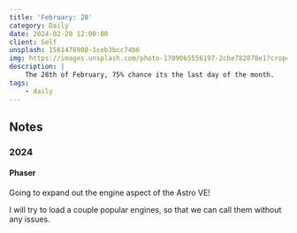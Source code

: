 ```yaml
---
title: 'February: 28'
category: Daily
date: 2024-02-28 12:00:00
client: Self
unsplash: 1561478908-1ceb3bcc74b6
img: https://images.unsplash.com/photo-1709065556197-2cbe782878e1?crop=entropy&cs=srgb&fm=jpg&ixid=MnwzNjM5Nzd8MHwxfHJhbmRvbXx8fHx8fHx8fDE2ODE3NDg2ODY&ixlib=rb-4.0.3&q=85
description: |
    The 28th of February, 75% chance its the last day of the month.
tags:
    - daily
---
```



<MDXJS>

## Notes

</MDXJS>

<MDXJS>

### 2024

<MDXJS>

#### Phaser

Going to expand out the engine aspect of the Astro VE!

I will try to load a couple popular engines, so that we can call them without any issues.

</MDXJS>


</MDXJS>
